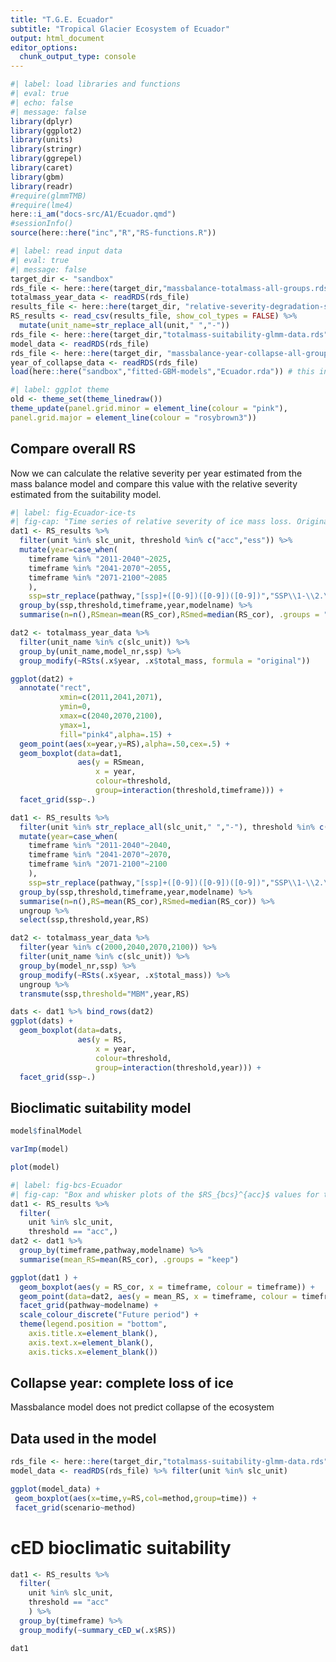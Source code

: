 ```yaml
---
title: "T.G.E. Ecuador"
subtitle: "Tropical Glacier Ecosystem of Ecuador"
output: html_document
editor_options: 
  chunk_output_type: console
---
```


```r
#| label: load libraries and functions
#| eval: true
#| echo: false
#| message: false
library(dplyr)
library(ggplot2)
library(units)
library(stringr)
library(ggrepel)
library(caret)
library(gbm)
library(readr)
#require(glmmTMB)
#require(lme4)
here::i_am("docs-src/A1/Ecuador.qmd")
#sessionInfo()
source(here::here("inc","R","RS-functions.R"))
```

```r
#| label: read input data 
#| eval: true
#| message: false
target_dir <- "sandbox"
rds_file <- here::here(target_dir,"massbalance-totalmass-all-groups.rds")
totalmass_year_data <- readRDS(rds_file)
results_file <- here::here(target_dir, "relative-severity-degradation-suitability-all-tropical-glaciers.csv")
RS_results <- read_csv(results_file, show_col_types = FALSE) %>%
  mutate(unit_name=str_replace_all(unit," ","-"))
rds_file <- here::here(target_dir,"totalmass-suitability-glmm-data.rds")
model_data <- readRDS(rds_file)
rds_file <- here::here(target_dir, "massbalance-year-collapse-all-groups.rds")
year_of_collapse_data <- readRDS(rds_file)
load(here::here("sandbox","fitted-GBM-models","Ecuador.rda")) # this includes slc_unit

```

```r
#| label: ggplot theme
old <- theme_set(theme_linedraw())
theme_update(panel.grid.minor = element_line(colour = "pink"),
panel.grid.major = element_line(colour = "rosybrown3"))
```



## Compare overall RS 

Now we can calculate the relative severity per year estimated from the mass balance model and compare this value with the relative severity estimated from the suitability model.


```r
#| label: fig-Ecuador-ice-ts
#| fig-cap: "Time series of relative severity of ice mass loss. Original RS formula."
dat1 <- RS_results %>%
  filter(unit %in% slc_unit, threshold %in% c("acc","ess")) %>%
  mutate(year=case_when(
    timeframe %in% "2011-2040"~2025,
    timeframe %in% "2041-2070"~2055,
    timeframe %in% "2071-2100"~2085
    ),
    ssp=str_replace(pathway,"[ssp]+([0-9])([0-9])([0-9])","SSP\\1-\\2.\\3"),) %>%
  group_by(ssp,threshold,timeframe,year,modelname) %>%
  summarise(n=n(),RSmean=mean(RS_cor),RSmed=median(RS_cor), .groups = "keep")

dat2 <- totalmass_year_data %>%
  filter(unit_name %in% c(slc_unit)) %>%
  group_by(unit_name,model_nr,ssp) %>%
  group_modify(~RSts(.x$year, .x$total_mass, formula = "original")) 

ggplot(dat2) +
  annotate("rect",
           xmin=c(2011,2041,2071),
           ymin=0,
           xmax=c(2040,2070,2100),
           ymax=1,
           fill="pink4",alpha=.15) +
  geom_point(aes(x=year,y=RS),alpha=.50,cex=.5) +
  geom_boxplot(data=dat1,
               aes(y = RSmean, 
                   x = year, 
                   colour=threshold, 
                   group=interaction(threshold,timeframe))) + 
  facet_grid(ssp~.) 
```

```r

dat1 <- RS_results %>%
  filter(unit %in% str_replace_all(slc_unit," ","-"), threshold %in% c("acc","ess")) %>%
  mutate(year=case_when(
    timeframe %in% "2011-2040"~2040,
    timeframe %in% "2041-2070"~2070,
    timeframe %in% "2071-2100"~2100
    ),
    ssp=str_replace(pathway,"[ssp]+([0-9])([0-9])([0-9])","SSP\\1-\\2.\\3"),) %>%
  group_by(ssp,threshold,timeframe,year,modelname) %>%
  summarise(n=n(),RS=mean(RS_cor),RSmed=median(RS_cor)) %>%
  ungroup %>%
  select(ssp,threshold,year,RS)

dat2 <- totalmass_year_data %>%
  filter(year %in% c(2000,2040,2070,2100)) %>%
  filter(unit_name %in% c(slc_unit)) %>%
  group_by(model_nr,ssp) %>%
  group_modify(~RSts(.x$year, .x$total_mass)) %>%
  ungroup %>%
  transmute(ssp,threshold="MBM",year,RS)

dats <- dat1 %>% bind_rows(dat2)
ggplot(dats) +
  geom_boxplot(data=dats,
               aes(y = RS, 
                   x = year, 
                   colour=threshold, 
                   group=interaction(threshold,year))) + 
  facet_grid(ssp~.) 
```

## Bioclimatic suitability model

```r
model$finalModel

varImp(model)

plot(model)
```


```r
#| label: fig-bcs-Ecuador
#| fig-cap: "Box and whisker plots of the $RS_{bcs}^{acc}$ values for the Tropical Glacier Ecosystem of Ecuador. The middle line represent the location of the median and the box include the distribution from first to third quartile, the location of the mean is marked with an X symbol."
dat1 <- RS_results %>%
  filter(
    unit %in% slc_unit, 
    threshold == "acc",)
dat2 <- dat1 %>%
  group_by(timeframe,pathway,modelname) %>%
  summarise(mean_RS=mean(RS_cor), .groups = "keep")

ggplot(dat1 ) +
  geom_boxplot(aes(y = RS_cor, x = timeframe, colour = timeframe)) +
  geom_point(data=dat2, aes(y = mean_RS, x = timeframe, colour = timeframe),pch=4,cex=2) +
  facet_grid(pathway~modelname) +
  scale_colour_discrete("Future period") +
  theme(legend.position = "bottom",
    axis.title.x=element_blank(),
    axis.text.x=element_blank(),
    axis.ticks.x=element_blank())
```

## Collapse year: complete loss of ice

Massbalance model does not predict collapse of the ecosystem


## Data used in the model


```r
rds_file <- here::here(target_dir,"totalmass-suitability-glmm-data.rds")
model_data <- readRDS(rds_file) %>% filter(unit %in% slc_unit)

ggplot(model_data) +
 geom_boxplot(aes(x=time,y=RS,col=method,group=time)) +
 facet_grid(scenario~method)
```

# cED bioclimatic suitability

```r
dat1 <- RS_results %>%
  filter(
    unit %in% slc_unit, 
    threshold == "acc"
    ) %>%
  group_by(timeframe) %>%
  group_modify(~summary_cED_w(.x$RS)) 

dat1
```
